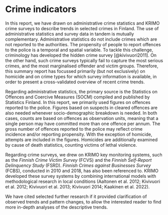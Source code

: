# Crime indicators

In this report, we have drawn on administrative crime statistics and KRIMO crime surveys to describe trends in selected crimes in Finland. The use of administrative statistics and survey data in tandem is mutually complementary. Administrative statistics do not include crimes which are not reported to the authorities. The propensity of people to report offences to the police is a temporal and spatial variable. To tackle this challenge, criminology has developed the hidden crime survey [@kivivuori2011]. On the other hand, such crime surveys typically fail to capture the most serious crimes, and the most marginalised offender and victim groups. Therefore, this summary report has focussed primarily (but not exclusively) on homicide and on crime types for which survey information is available, in order to present a cross-validated overview of recent crime trends.

Regarding administrative statistics, the primary source is the Statistics on Offences and Coercive Measures (SOCM) compiled and published by Statistics Finland. In this report, we primarily used figures on offences reported to the police. Figures based on suspects in cleared offences are also needed whenever socio-demographic breakdown is needed. In both cases, counts are based on offences as observation units, meaning that a single person may have committed more than one offence per annum. The gross number of offences reported to the police may reflect crime incidence and/or reporting propensity. With the exception of homicide, attempts are included in the figures. Homicides are additionally examined by cause of death statistics, counting victims of lethal violence.

Regarding crime surveys, we drew on KRIMO key monitoring systems, such as the *Finnish Crime Victim Survey* (FCVS) and the *Finnish Self-Report Delinquency Study* (FSRD). *Finnish Crimes against Businesses Survey* (FCBS), conducted in 2010 and 2018, has also been referenced to. KRIMO developed these survey systems by combining international models with methodological research in local conditions (Aaltonen et al. 2012; Kivivuori et al. 2012; Kivivuori et al. 2013; Kivivuori 2014; Kaakinen et al. 2022).

We have cited selected further research if it provided clarification of observed trends and pattern changes, to allow the interested reader to find more in-depth analyses of the descriptive trends.
